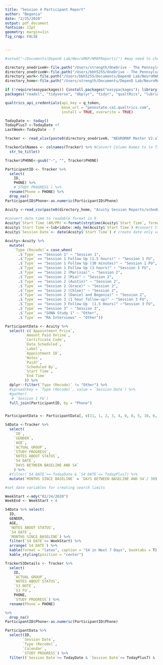 ```yaml
---
title: "Session 4 Participant Report"
author: "Begonia"
date: "2/25/2020"
output: pdf_document
fontsize: 11pt 
geometry: margin=1in
fig_crop: FALSE 

    
---
```


```r
#setwd("~/Documents/DepenD Lab/NeuroMAP/NMAPReports/") #may need to change for each person running report

directory_onedriveH<-file.path("/Users/strength/OneDrive - The Pennsylvania State University/") #set personal directory
directory_onedriveW<-file.path("/Users/bbh5255/OneDrive - The Pennsylvania State University/") #set personal directory
directory_work<-file.path("/Users/bbh5255/Documents/DepenD Lab/NeuroMAP/NMAPReports/") #set directory
directory_home<-file.path("/Users/strength/Documents/DepenD Lab/NeuroMAP/NMAPReports/") #set directory

if (!require(easypackages)) {install.packages("easypackages"); library(easypackages) }
packages("readxl", "tidyverse", "dbplyr", "tidyr", "qualtRics", "lubridate", "dataCompareR", "kableExtra","magrittr", "dataCompareR")

qualtrics_api_credentials(api_key = q_token, 
                          base_url = "pennstate.ca1.qualtrics.com",
                          install = TRUE, overwrite = TRUE)

TodayDate <- today()
TodayPlus7 <-TodayDate +7
LastWeek<-TodayDate - 7

```

```r
Tracker <- read_xlsx(paste0(directory_onedriveH, "NEUROMAP Master V2.xlsx"), sheet = "Tracker") # Import Data

TrackerColNames <- colnames(Tracker) %>% #Convert Column Names to to Title Case
  str_to_title()

Tracker$PHONE<-gsub("-", "", Tracker$PHONE)

ParticipantID <- Tracker %>%
  select(
    ID,
    PHONE) %>%
    #`STUDY PROGRESS`) %>%
  rename(Phone = PHONE) %>%
  drop_na() 
ParticipantID$Phone<-as.numeric(ParticipantID$Phone)

```

```r
Acuity <-read_csv(paste0(directory_home, "Acuity Session Reports/schedule2020-02-26.csv"))
                    
#convert date time to readable format in R
Acuity$`Start Time (AM/PM)`<-format(strptime(Acuity$`Start Time`, format= '%m/%d/%y %H:%M'), "'%m/%d/%y '%I:%M:%S %p'") #convert time to am/pm from 24 hour clock
Acuity$`Start Time`<-lubridate::mdy_hm(Acuity$`Start Time`) #convert time to R friendly format
Acuity$`Session Date`<- date(Acuity$`Start Time`) # create date only variable for searching purposes

Acuity<-Acuity %>%
  mutate(
    `Type (Recode)`= case_when(
      .$`Type` == "Session 1" ~ "Session 1",
      .$`Type` == "Session 1 Follow Up (1.5 hours)" ~ "Session 1 FU",
      .$`Type` == "Session 1 Follow Up (30 minutes)" ~ "Session 1 FU",
      .$`Type` == "Session 1 Follow Up (3 hours)" ~ "Session 1 FU",
      .$`Type` == "Session 2 (Marissa)" ~ "Session 2",
      .$`Type` == "Session 2 (Mia)" ~ "Session 2",
      .$`Type` == "Session 2 (Austin)" ~ "Session 2",
      .$`Type` == "Session 2 (Grace)" ~ "Session 2",
      .$`Type` == "Session 2 (Chloe)" ~ "Session 2",
      .$`Type` == "Session 2 (Daniel and Begonia)" ~ "Session 2",
      .$`Type` == "Session 3 (1 hour follow-up)" ~ "Session 3 FU",
      .$`Type` == "Session 3 Follow-Up  (1.5 Hours)" ~"Session 3 FU",
      .$`Type` == "Session 3" ~ "Session 3",
      .$`Type` == "SONA Study 1" ~ "Other",
      .$`Type` == "RA Interviews" ~ "Other"))
```

```r

ParticipantData <- Acuity %>%
  select(-c(`Appointment Price`,
         `Amount Paid Online`,
         `Certificate Code`,
         `Date Scheduled`,
         `Label`,
         `Appointment ID`,
         `Notes`,
         `Paid?`,
         `Scheduled By`,
         `Start Time`,
         `End Time`
         )) %>%
  dplyr::filter(`Type (Recode)` != "Other") %>%
  #spread(key = `Type (Recode)`, value = `Session Date`) %>%
  #gather(
   # `Session 1 FU`)
  full_join(ParticipantID, by = "Phone")


ParticipantData <- ParticipantData[, c(11, 1, 2, 3, 4, 9, 8, 5, 10, 6, 7, 12)]
```

```r

S4Data <-Tracker %>%
  select(
    `ID`,
    `GENDER`,
    `AGE`,
    `ACTUAL GROUP`,
    `STUDY PROGRESS`,
    `NOTES ABOUT STATUS`,
    `S4 DATE`,
    `DAYS BETWEEN BASELINE AND S4`
    ) %>%
  #filter(`S4 DATE`>= TodayDate & `S4 DATE`<= TodayPlus7) %>%
  mutate(`MONTHS SINCE BASELINE` = `DAYS BETWEEN BASELINE AND S4`/ 30)

#set date variables for creating search limits

WeekStart <-mdy("02/24/2020")
WeekEnd <- WeekStart + 4

S4Data %>% select(
  ID,
  GENDER,
  AGE,
  `NOTES ABOUT STATUS`,
  `S4 DATE`,
  `MONTHS SINCE BASELINE`) %>%
  filter(`S4 DATE`>= WeekStart) %>%
  arrange(`S4 DATE`) %>%
  kable(format = "latex", caption = "S4 in Next 7 Days", booktabs = T) %>%
  kable_styling(position = "center")


```

```r
TrackerS3Details <- Tracker %>%
  select(
    ID,
    `ACTUAL GROUP`,
    `NOTES ABOUT STATUS`,
    `S3 NOTE`,
    `S3 FU`,
    PHONE,
    `STUDY PROGRESS`) %>%
  rename(Phone = PHONE)

%>%
  drop_na() 
ParticipantID$Phone<-as.numeric(ParticipantID$Phone)

ParticipantData %>%
  select(ID,
        `Session Date`,
        `Type (Recode)`,
        `Calendar`,
        `STUDY PROGRESS`) %>%
  filter((`Session Date`>= TodayDate & `Session Date`<= TodayPlus7) & `Type (Recode)` == "Session 3"

```

